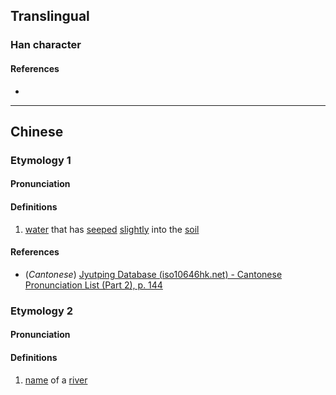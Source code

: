 {{character info}}
==Translingual==

===Han character===
{{Han char|rn=85|rad=水|as=12|sn=15|four=36160|canj=EORA|ids=⿰氵智}}

====References====
* {{Han ref|kx=0650.090|dkj=18267|hdz=31743.020|uh=6F6A|ud=28522|bh=E660|bd=58976}}

----

==Chinese==
{{zh-forms}}

===Etymology 1===

====Pronunciation====
{{zh-pron
|m=zhí
|c=
|mc=y
|oc=y
|ma=
|cat=n
}}

====Definitions====
{{zh-hanzi}}

# [[water]] that has [[seep]]ed [[slightly]] into the [[soil]]

====References====
* (''Cantonese'') [http://www.iso10646hk.net/jp/document/download.jsp Jyutping Database (iso10646hk.net) - Cantonese Pronunciation List (Part 2), p. 144]

===Etymology 2===

====Pronunciation====
{{zh-pron
|m=zhì
|c=zik6
|mc=y
|ma=
|cat=pn
}}

====Definitions====
{{zh-hanzi}}

# [[name]] of a [[river]]